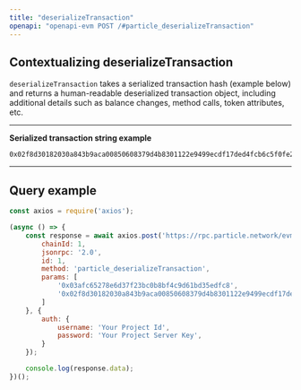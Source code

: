 ```yaml
---
title: "deserializeTransaction"
openapi: "openapi-evm POST /#particle_deserializeTransaction"
---
```


## Contextualizing deserializeTransaction

`deserializeTransaction` takes a serialized transaction hash (example below) and returns a human-readable deserialized transaction object, including additional details such as balance changes, method calls, token attributes, etc.

***

**Serialized transaction string example**

```
0x02f8d30182030a843b9aca00850608379d4b8301122e9499ecdf17ded4fcb6c5f0fe280d21f832af464f6780b86442842e0e00000000000000000000000003afc65278e6d37f23bc0b8bf4c9d61bd35edfc8000000000000000000000000a058fb195d274afbae4dc317be362d4e96ffa1b400000000000000000000000000000000000000000000000000000000000006c1c001a0f7e0c908e4b549d24dad47f28205d3437e00b123e9b57bec95dcd61e1fd8065ca053495aaeec3740c0520e7717060a208aac0970dbc30ef3380e3ae9f81f4f6f66
```

***

## Query example

```javascript JavaScript
const axios = require('axios');

(async () => {
    const response = await axios.post('https://rpc.particle.network/evm-chain', {
        chainId: 1,
        jsonrpc: '2.0',
        id: 1,
        method: 'particle_deserializeTransaction',
        params: [
            '0x03afc65278e6d37f23bc0b8bf4c9d61bd35edfc8',
            '0x02f8d30182030a843b9aca00850608379d4b8301122e9499ecdf17ded4fcb6c5f0fe280d21f832af464f6780b86442842e0e00000000000000000000000003afc65278e6d37f23bc0b8bf4c9d61bd35edfc8000000000000000000000000a058fb195d274afbae4dc317be362d4e96ffa1b400000000000000000000000000000000000000000000000000000000000006c1c001a0f7e0c908e4b549d24dad47f28205d3437e00b123e9b57bec95dcd61e1fd8065ca053495aaeec3740c0520e7717060a208aac0970dbc30ef3380e3ae9f81f4f6f66',
        ]
    }, {
        auth: {
            username: 'Your Project Id',
            password: 'Your Project Server Key',
        }
    });

    console.log(response.data);
})();
```
